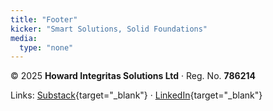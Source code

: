 ```yaml
---
title: "Footer"
kicker: "Smart Solutions, Solid Foundations"
media:
  type: "none"
---
```


© 2025 **Howard Integritas Solutions Ltd** · Reg. No. **786214**  

Links: [Substack](https://substack.com){target="_blank"} · [LinkedIn](https://linkedin.com){target="_blank"}
